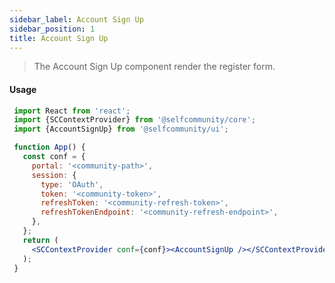 ```yaml
---
sidebar_label: Account Sign Up
sidebar_position: 1
title: Account Sign Up
---
```


> The Account Sign Up component render the register form.


<Anonymous><AccountSignUp/></Anonymous>

#### Usage

```jsx
 import React from 'react';
 import {SCContextProvider} from '@selfcommunity/core';
 import {AccountSignUp} from '@selfcommunity/ui';

 function App() {
   const conf = {
     portal: '<community-path>',
     session: {
       type: 'OAuth',
       token: '<community-token>',
       refreshToken: '<community-refresh-token>',
       refreshTokenEndpoint: '<community-refresh-endpoint>',
     },
   };
   return (
     <SCContextProvider conf={conf}><AccountSignUp /></SCContextProvider>
   );
 }
```